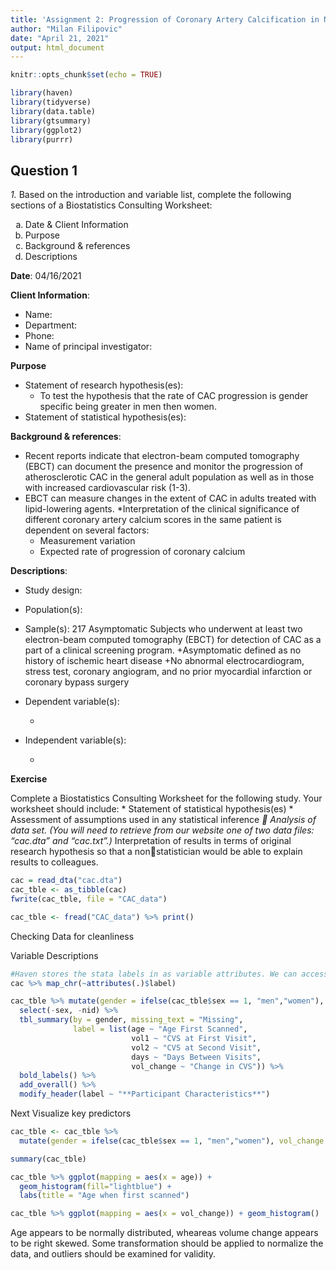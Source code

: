 ```yaml
---
title: 'Assignment 2: Progression of Coronary Artery Calcification in Normal Subjects'
author: "Milan Filipovic"
date: "April 21, 2021"
output: html_document
---
```


```r
knitr::opts_chunk$set(echo = TRUE)
```

```r
library(haven)
library(tidyverse)
library(data.table)
library(gtsummary)
library(ggplot2)
library(purrr)
```


## Question 1

*1.* Based on the introduction and variable list, complete the following sections of a Biostatistics Consulting Worksheet:

a. Date & Client Information
b. Purpose
c. Background & references
d. Descriptions

**Date**: 04/16/2021

**Client Information**:

* Name: 
*	Department: 
*	Phone: 
*	Name of principal investigator: 

**Purpose**

* Statement of research hypothesis(es):
    + To test the hypothesis that the rate of CAC progression is gender specific being greater in men then women.

*	Statement of statistical hypothesis(es):


**Background & references**:

* Recent reports indicate that electron-beam computed tomography (EBCT) can document 
the presence and monitor the progression of atherosclerotic CAC in the general adult population as well 
as in those with increased cardiovascular risk (1-3). 
* EBCT can measure changes in the extent of CAC in adults treated with lipid-lowering agents.
*Interpretation of the clinical significance of different coronary artery calcium scores in the same patient is dependent on several factors:
    + Measurement variation
    + Expected rate of progression of coronary calcium


**Descriptions**:

* Study design: 

* Population(s): 

* Sample(s): 217 Asymptomatic Subjects who underwent at least two electron-beam computed tomography (EBCT) for detection of CAC as a part of a clinical screening program. 
    +Asymptomatic defined as no history of ischemic heart disease 
    +No abnormal electrocardiogram, stress test, coronary angiogram, and no prior myocardial infarction or coronary bypass surgery

* Dependent variable(s):	
    + 

* Independent variable(s):
    +

**Exercise**

Complete a Biostatistics Consulting Worksheet for the following study. Your worksheet 
should include: 
* Statement of statistical hypothesis(es) 
*  Assessment of assumptions used in any statistical inference 
* Analysis of data set. (You will need to retrieve from our website one of two data 
  files: “cac.dta” and “cac.txt”.) 
*Interpretation of results in terms of original research hypothesis so that a nonstatistician would be able to explain results to colleagues.



```r
cac = read_dta("cac.dta")
cac_tble <- as_tibble(cac)
fwrite(cac_tble, file = "CAC_data")
```


```r
cac_tble <- fread("CAC_data") %>% print()
```


Checking Data for cleanliness 

Variable Descriptions
```r
#Haven stores the stata labels in as variable attributes. We can access them using map_chr from the purrr package
cac %>% map_chr(~attributes(.)$label)
```

```r
cac_tble %>% mutate(gender = ifelse(cac_tble$sex == 1, "men","women"), vol_change = vol2-vol1) %>%
  select(-sex, -nid) %>%
  tbl_summary(by = gender, missing_text = "Missing",
              label = list(age ~ "Age First Scanned",
                           vol1 ~ "CVS at First Visit",
                           vol2 ~ "CVS at Second Visit",
                           days ~ "Days Between Visits",
                           vol_change ~ "Change in CVS")) %>% 
  bold_labels() %>% 
  add_overall() %>% 
  modify_header(label ~ "**Participant Characteristics**")
```

Next Visualize key predictors 
```r
cac_tble <- cac_tble %>%
  mutate(gender = ifelse(cac_tble$sex == 1, "men","women"), vol_change = vol2-vol1)

summary(cac_tble)

cac_tble %>% ggplot(mapping = aes(x = age)) +
  geom_histogram(fill="lightblue") +
  labs(title = "Age when first scanned")

cac_tble %>% ggplot(mapping = aes(x = vol_change)) + geom_histogram()
```


Age appears to be normally distributed, wheareas volume change appears to be right skewed. Some transformation should be applied to normalize the data, and outliers should  be examined for validity. 





